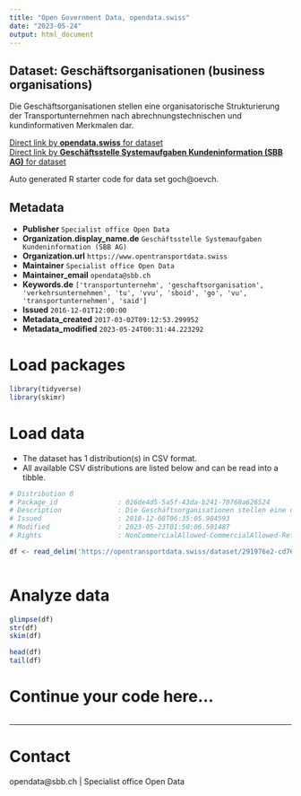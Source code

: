 ```yaml
---
title: "Open Government Data, opendata.swiss"
date: "2023-05-24"
output: html_document
---
```


## Dataset: Geschäftsorganisationen (business organisations)

Die Geschäftsorganisationen stellen eine organisatorische Strukturierung der Transportunternehmen nach abrechnungstechnischen und kundinformativen Merkmalen dar.

[Direct link by **opendata.swiss** for dataset](https://opendata.swiss/de/dataset/geschaftsorganisationen-business-organisations)<br>
[Direct link by **Geschäftsstelle Systemaufgaben Kundeninformation (SBB AG)** for dataset](https://opentransportdata.swiss/dataset/goch)

Auto generated R starter code for data set goch@oevch.

## Metadata

- **Publisher** `Specialist office Open Data`
- **Organization.display_name.de** `Geschäftsstelle Systemaufgaben Kundeninformation (SBB AG)`
- **Organization.url** `https://www.opentransportdata.swiss`
- **Maintainer** `Specialist office Open Data`
- **Maintainer_email** `opendata@sbb.ch`
- **Keywords.de** `['transportunternehm', 'geschaftsorganisation', 'verkehrsunternehmen', 'tu', 'vvu', 'sboid', 'go', 'vu', 'transportunternehmen', 'said']`
- **Issued** `2016-12-01T12:00:00`
- **Metadata_created** `2017-03-02T09:12:53.299952`
- **Metadata_modified** `2023-05-24T00:31:44.223292`


# Load packages

```r

library(tidyverse)
library(skimr)

```

# Load data

-   The dataset has 1 distribution(s) in CSV format.
-   All available CSV distributions are listed below and can be read into a tibble.

```r

# Distribution 0
# Package_id               : 026de4d5-5a5f-43da-b241-70760a626524
# Description              : Die Geschäftsorganisationen stellen eine organisatorische Strukturierung der Transprotunternehmen nach abrechnungstechnischen und kundinformativen Merkmalen dar.
# Issued                   : 2018-12-08T06:35:05.984593
# Modified                 : 2023-05-23T01:50:06.501487
# Rights                   : NonCommercialAllowed-CommercialAllowed-ReferenceRequired

df <- read_delim('https://opentransportdata.swiss/dataset/291976e2-cd76-4b9f-a1c0-40da0cd45347/resource/2bfecbd5-678f-4da1-8caa-7cec3f508466/download/go-liste.csv')



```

# Analyze data

```r

glimpse(df)
str(df)
skim(df)

head(df)
tail(df)

```

# Continue your code here...

```r

```

------------------------------------------------------------------------

# Contact

opendata@sbb.ch | Specialist office Open Data
